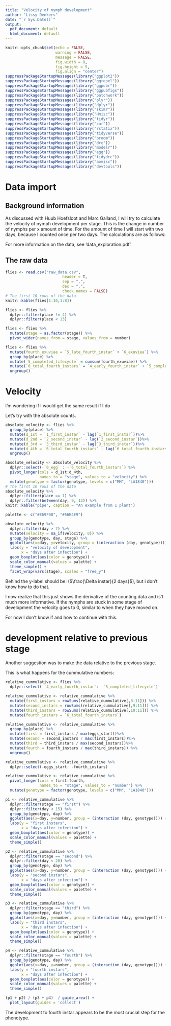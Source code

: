 ```yaml
---
title: "Velocity of nymph development"
author: "Lissy Denkers"
date: "`r Sys.Date()`"
output: 
  pdf_document: default
  html_document: default
---
```



```r
knitr::opts_chunk$set(echo = FALSE, 
                      warning = FALSE, 
                      message = FALSE, 
                      fig.width = 8, 
                      fig.height = 5, 
                      fig.align = "center")
suppressPackageStartupMessages(library("ggplot2"))
suppressPackageStartupMessages(library("ggrepel"))
suppressPackageStartupMessages(library("ggpubr"))
suppressPackageStartupMessages(library("ggpubfigs"))
suppressPackageStartupMessages(library("patchwork"))
suppressPackageStartupMessages(library("plyr"))
suppressPackageStartupMessages(library("dplyr"))
suppressPackageStartupMessages(library("skimr"))
suppressPackageStartupMessages(library("Hmisc"))
suppressPackageStartupMessages(library("tidyr"))
suppressPackageStartupMessages(library("car"))
suppressPackageStartupMessages(library("rstatix"))
suppressPackageStartupMessages(library("tidyverse"))
suppressPackageStartupMessages(library("broom"))
suppressPackageStartupMessages(library("drc"))
suppressPackageStartupMessages(library("modelr"))
suppressPackageStartupMessages(library("egg"))
suppressPackageStartupMessages(library("tidydrc"))
suppressPackageStartupMessages(library("aomisc"))
suppressPackageStartupMessages(library("devtools"))
```

# Data import 

## Background information

As discussed with Huub Hoefsloot and Marc Galland, I will try to calculate the velocity of nymph development per stage. This is the change in number of nymphs per x amount of time. For the amount of time I will start with two days, because I counted once per two days. The calculations are as follows:

\begin{align*}
\Delta 1^{st} & = +1^{st} - +2^{nd} \\
\Delta 2^{nd} & = +2^{nd} - +3^{rd} \\
\Delta 3^{rd} & = +3^{rd} - +4^{th} \\
\Delta 4^{th} & = +4^{th} 
\end{align*}

For more information on the data, see 'data_exploration.pdf'.


## The raw data
```r
flies <- read.csv("raw_data.csv", 
                         header = T, 
                         sep = ",", 
                         dec = ".", 
                         check.names = FALSE)
# The first 10 rows of the data
knitr::kable(flies[1:10,1:8])
```


```r
flies <- flies %>%     
  dplyr::filter(place != 4) %>%     
  dplyr::filter(place < 13)
```

```r
flies <- flies %>%
  mutate(stage = as.factor(stage)) %>%
  pivot_wider(names_from = stage, values_from = number) 
```
 
```r
flies <- flies %>%
  mutate(fourth_exuviae = `5_late_fourth_instar` + `6_exuviea`) %>%
  group_by(place) %>%
  mutate(`5_completed_lifecycle` = cumsum(fourth_exuviae)) %>%
  mutate(`6_total_fourth_instars` = `4_early_fourth_instar` + `5_completed_lifecycle`) %>%
  ungroup()
```


# Velocity

I'm wondering if I would get the same result if I do

\begin{align*}
\Delta 1^{st} & = 1^{st}_t - 1^{st}_t-1 \\
\Delta 2^{nd} & = 2^{nd}_t - 2^{nd}_t-1 \\
\Delta 3^{rd} & = 3^{rd}_t - 3^{rd}_t-1 \\
\Delta 4^{th} & = 4^{th}_t - 4^{th}_t-1
\end{align*}

Let's try with the absolute counts.

```r
absolute_velocity <- flies %>%
  group_by(place) %>%
  mutate(d_1st = `1_first_instar` - lag(`1_first_instar`))%>%
  mutate(d_2nd = `2_second_instar` - lag(`2_second_instar`))%>%
  mutate(d_3rd = `3_third_instar` - lag(`3_third_instar`))%>%
  mutate(d_4th = `6_total_fourth_instars` - lag(`6_total_fourth_instars`)) %>%
  ungroup()
```

```r
absolute_velocity <- absolute_velocity %>%
  dplyr::select(-`0_egg` : -`6_total_fourth_instars`) %>%
  pivot_longer(cols = d_1st:d_4th, 
               names_to = "stage", values_to = "velocity") %>%
  mutate(genotype = factor(genotype, levels = c("MM", "LA1840"))) 
# The first 10 rows of the data
absolute_velocity %>%     
  dplyr::filter(place == 1) %>%     
  dplyr::filter(between(day, 9, 13)) %>%
knitr::kable("pipe", caption = "An example from 1 plant")
```

```r
palette <- c("#E69F00", "#56B4E9")

absolute_velocity %>%
  dplyr::filter(day > 7) %>% 
  mutate(velocity = na_if(velocity, 0)) %>%
  group_by(genotype, day, stage) %>% 
  ggplot(aes(x=day, y=velocity, group = (interaction (day, genotype)))) + 
  labs(y = "velocity of development",
       x = "days after infection") +
  geom_boxplot(aes(color = genotype)) + 
  scale_color_manual(values = palette) +
  theme_simple() +
  facet_wrap(vars(stage), scales = "free_y")
```
Behind the y-label should be: ($\frac{\Delta instar}{2 days}$), but i don't know how to do that.

I now realize that this just shows the derivative of the counting data and is't much more informative. If the nymphs are stuck in some stage of development the velocity goes to 0, similar to when they have moved on.

For now I  don't know if and how to continue with this.

# development relative to previous stage

Another suggestion was to make the data relative to the previous stage.

This is what happens for the cummulative numbers:

```r
relative_cummulative <- flies %>%
  dplyr::select(-`4_early_fourth_instar`: -`5_completed_lifecycle`)

relative_cummulative <- relative_cummulative %>%
  mutate(first_instars = rowSums(relative_cummulative[,8:11])) %>%
  mutate(second_instars = rowSums(relative_cummulative[,9:11])) %>%
  mutate(third_instars = rowSums(relative_cummulative[,10:11])) %>%
  mutate(fourth_instars = `6_total_fourth_instars`)

relative_cummulative <- relative_cummulative %>%
  group_by(place) %>%
  mutate(first = first_instars / max(eggs_start))%>%
  mutate(second = second_instars / max(first_instars))%>%
  mutate(third = third_instars / max(second_instars))%>%
  mutate(fourth = fourth_instars / max(third_instars)) %>%
  ungroup()

relative_cummulative <- relative_cummulative %>%
  dplyr::select(-eggs_start: -fourth_instars)

relative_cummulative <- relative_cummulative %>%
  pivot_longer(cols = first:fourth, 
               names_to = "stage", values_to = "number") %>%
  mutate(genotype = factor(genotype, levels = c("MM", "LA1840"))) 

p1 <- relative_cummulative %>%
  dplyr::filter(stage == "first") %>% 
  dplyr::filter(day < 15) %>% 
  group_by(genotype, day) %>% 
  ggplot(aes(x=day, y=number, group = (interaction (day, genotype)))) + 
  labs(y = "first instars",
       x = "days after infection") +
  geom_boxplot(aes(color = genotype)) + 
  scale_color_manual(values = palette) +
  theme_simple()

p2 <- relative_cummulative %>%
  dplyr::filter(stage == "second") %>% 
  dplyr::filter(day < 20) %>% 
  group_by(genotype, day) %>% 
  ggplot(aes(x=day, y=number, group = (interaction (day, genotype)))) + 
  labs(y = "second instars",
       x = "days after infection") +
  geom_boxplot(aes(color = genotype)) + 
  scale_color_manual(values = palette) +
  theme_simple()

p3 <- relative_cummulative %>%
  dplyr::filter(stage == "third") %>% 
  group_by(genotype, day) %>% 
  ggplot(aes(x=day, y=number, group = (interaction (day, genotype)))) + 
  labs(y = "third instars",
       x = "days after infection") +
  geom_boxplot(aes(color = genotype)) + 
  scale_color_manual(values = palette) +
  theme_simple()

p4 <- relative_cummulative %>%
  dplyr::filter(stage == "fourth") %>% 
  group_by(genotype, day) %>% 
  ggplot(aes(x=day, y=number, group = (interaction (day, genotype)))) + 
  labs(y = "fourth instars",
       x = "days after infection") +
  geom_boxplot(aes(color = genotype)) + 
  scale_color_manual(values = palette) +
  theme_simple()

(p1 + p2) / (p3 + p4)  / guide_area() +
  plot_layout(guides = 'collect')
```

The development to fourth instar appears to be the most crucial step for the phenotype.

